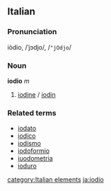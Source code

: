 ==Italian==
===Pronunciation===
iòdio, /ˈjɔdjo/, /<tt>"jOdjo</tt>/
===Noun===
'''iodio''' ''m''

# [[iodine]] / [[iodin]]

===Related terms===
*[[iodato]]
*[[iodico]]
*[[iodismo]]
*[[iodoformio]]
*[[iuodometria]]
*[[ioduro]]
[[category:Italian elements]]
[[ja:iodio]]